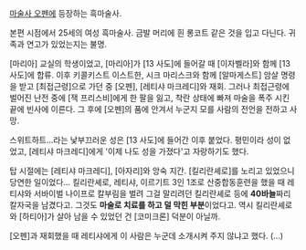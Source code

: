 [[마술사 오펜]]에 등장하는 흑마술사.

본편 시점에서 25세의 여성 흑마술사. 금발 머리에 흰 롱코트 같은 것을 입고 다닌다. 귀족과 연고가 있었는지는 불명. 

[마리아] 교실의 학생이었고, [마리아]가 [13 사도]에 들어갈 때 [이자벨라]와 함께 [13 사도]에 합류. 이후 키콜키스트 이스트한, 시크 마리스크와 함께 [알마게스트] 암살 명령을 받고 [최접근령]으로 가던 중 [오펜], [레티샤 마크레디]와 재회. 그러나 최접근령에 벌어진 난전 중에 [잭 프리스비]에게 한 팔을 잃고, 착란 상태에 빠져 마술을 폭주 시킨 끝에 빈사에 이른다. 그 후에 [오펜]의 품에 안겨서 누군지 모를 사람의 전언을 전하고 사망. 

스위트하트…라는 낯부끄러운 성은 [13 사도]에 들어간 이후 붙었다. 평민이라 성이 없었고, [레티샤 마크레디]에게 '이제 나도 성을 가졌다'고 자랑하기도 했다.

탑 시절에는 [레티샤 마크레디], [아자리]와 앙숙 지간. [킬리란셰로]를 노리고 있었으니 당연한 일이었다… 킬리란셰로, 레티샤, 이르기트 3인 1조로 산중합동훈련을 했을 때 레티샤와 서바이벌 나이프로 칼부림을 벌려 그걸 말리려던 킬리란셰로 등에 '''40바늘'''짜리 칼자국을 남겼다고. 그것도 '''마술로 치료를 하고 덜 막힌 부분'''이었다고. 역시 킬리란셰로와 [하티아]가 살아 남을 수 있었던 건 [코미크론] 덕분이 아닐까.

[오펜]과 재회했을 때 레티샤에게 이 사람은 누군데 소개시켜 주지 않냐고 했다. (…)



